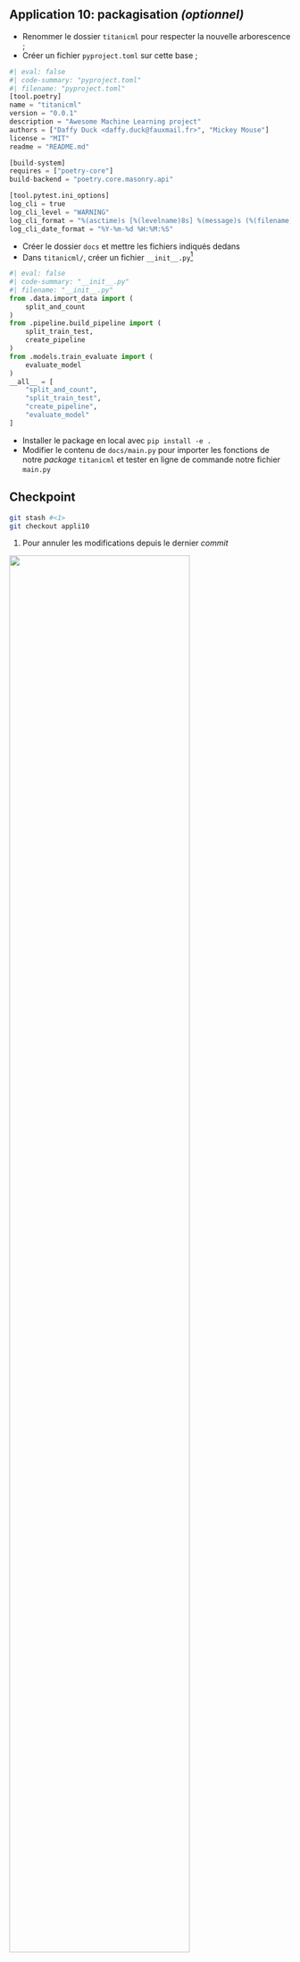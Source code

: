::: {.application}

## Application 10: packagisation _(optionnel)_

- Renommer le dossier `titanicml` pour respecter la nouvelle
arborescence ;
- Créer un fichier `pyproject.toml` sur cette base ;

```python
#| eval: false
#| code-summary: "pyproject.toml"
#| filename: "pyproject.toml"
[tool.poetry]
name = "titanicml"
version = "0.0.1"
description = "Awesome Machine Learning project"
authors = ["Daffy Duck <daffy.duck@fauxmail.fr>", "Mickey Mouse"]
license = "MIT"
readme = "README.md"

[build-system]
requires = ["poetry-core"]
build-backend = "poetry.core.masonry.api"

[tool.pytest.ini_options]
log_cli = true
log_cli_level = "WARNING"
log_cli_format = "%(asctime)s [%(levelname)8s] %(message)s (%(filename)s:%(lineno)s)"
log_cli_date_format = "%Y-%m-%d %H:%M:%S"
```

- Créer le dossier `docs` et mettre les fichiers indiqués dedans
- Dans `titanicml/`, créer un fichier `__init__.py`[^init]

```python
#| eval: false
#| code-summary: "__init__.py"
#| filename: "__init__.py"
from .data.import_data import (
    split_and_count
)
from .pipeline.build_pipeline import (
    split_train_test,
    create_pipeline
)
from .models.train_evaluate import (
    evaluate_model
)
__all__ = [
    "split_and_count",
    "split_train_test",
    "create_pipeline",
    "evaluate_model"
]
```

- Installer le package en local avec `pip install -e .`
- Modifier le contenu de `docs/main.py` pour importer les fonctions de notre _package_ `titanicml` et tester en
ligne de commande notre fichier `main.py`
:::

[^init]: Le fichier `__init__.py` indique à `Python` que le dossier
est un _package_. Il permet de proposer certaines configurations
lors de l'import du _package_. Il permet également de contrôler
les objets exportés (c'est-à-dire mis à disposition de l'utilisateur)
par le _package_ par rapport aux objets internes au _package_.
En le laissant vide, nous allons utiliser ce fichier
pour importer l'ensemble des fonctions de nos sous-modules.
Ce n'est pas la meilleure pratique mais un contrôle plus fin des
objets exportés demanderait un investissement qui ne vaut, ici, pas
le coût.


::: {.callout-caution collapse="true"}
## Checkpoint

```.bash
git stash #<1>
git checkout appli10
```
1. Pour annuler les modifications depuis le dernier _commit_


![](/checkpoint.jpg){width=80% fig-align="center"}


:::
